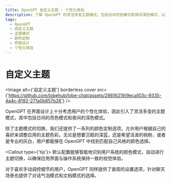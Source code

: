 ```yaml
---
title: OpenGPT 自定义主题 - 个性化体验
description: 了解 OpenGPT 的灵活多变主题模式，包括日间亮色模式和夜间深色模式，以及颜色定制选项，让用户根据喜好调整应用主题色彩。
tags:
  - OpenGPT
  - 自定义主题
  - 主题模式
  - 颜色定制
  - 界面设计
  - 个性化体验
---
```


# 自定义主题

<Image
  alt={'自定义主题'}
  borderless
  cover
  src={'https://github.com/lobehub/lobe-chat/assets/28616219/9eca103c-9335-4a4c-8192-271a0b857b26'}
/>

OpenGPT 在界面设计上十分考虑用户的个性化体验，因此引入了灵活多变的主题模式，其中包括日间的亮色模式和夜间的深色模式。

除了主题模式的切换，我们还提供了一系列的颜色定制选项，允许用户根据自己的喜好来调整应用的主题色彩。无论是想要沉稳的深蓝，还是希望活泼的桃粉，或者是专业的灰白，用户都能够在 OpenGPT 中找到匹配自己风格的颜色选择。

<Callout type={'tip'}>
  默认配置能够智能地识别用户系统的颜色模式，自动进行主题切换，以确保应用界面与操作系统保持一致的视觉体验。
</Callout>

对于喜欢手动调控细节的用户，OpenGPT 同样提供了直观的设置选项，针对聊天场景也提供了对话气泡模式和文档模式的选择。

